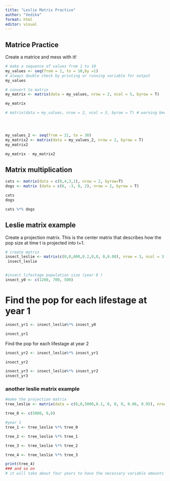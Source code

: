 ```yaml
---
title: "Leslie Matrix Practice"
author: "Vedika"
format: html
editor: visual
---
```


## Matrice Practice
Create a matrice and mess with it! 
```r
# make a sequence of values from 1 to 10
my_values <- seq(from = 1, to = 10,by =1)
# always double check by printing or running variable for output 
my_values

# convert to matrix
my_matrix <- matrix(data = my_values, nrow = 2, ncol = 5, byrow = T)

my_matrix

# matrix(data = my_values, nrow = 2, ncol = 3, byrow = T) # warning because dimensions do not provide enough slots for 10 numbers





```

```r
my_values_2 <- seq(from = 21, to = 30)
my_matrix2 <- matrix(data = my_values_2, nrow = 2, byrow = T)
my_matrix2

my_matrix - my_matrix2

```

## Matrix multiplication 
```r
cats <- matrix(data = c(0,4,3,1), nrow = 2, byrow=T)
dogs <- matrix (data = c(6, -3, 0, 2), nrow = 2, byrow = T)

cats 
dogs

cats %*% dogs

```

## Leslie matrix example
Create a projection matrix. This is the center matrix that describes how the pop size at time t is projected into t+1. 

```r
# create matrix 
insect_leslie <- matrix(c(0,0,600,0.2,0,0, 0,0.08), nrow = 3, ncol = 3, byrow = T)
 insect_leslie



```

```r
#insect lifestage population size (year 0 )
insect_y0 <- c(1200, 700, 500)
```

# Find the pop for each lifestage at year 1
```r
insect_yr1 <- insect_leslie%*% insect_y0

insect_yr1


```

Find the pop for each lifestage at year 2
```r
insect_yr2 <- insect_leslie%*% insect_yr1

insect_yr2

insect_yr3 <- insect_leslie%*% insect_yr2
insect_yr3

```

### another leslie matrix example
```r
#make the projection matrix
tree_leslie <- matrix(data = c(0,0,5000,0.1, 0, 0, 0, 0.06, 0.95), nrow = 3, ncol = 3, byrow = T)

tree_0 <- c(5000, 0,0)

#year 1 
tree_1 <- tree_leslie %*% tree_0

tree_2 <- tree_leslie %*% tree_1

tree_3 <- tree_leslie %*% tree_2

tree_4 <- tree_leslie %*% tree_3

print(tree_4)
### and so on
# it will take about four years to have the necessary variable amounts to have a sustainable population
``` 






